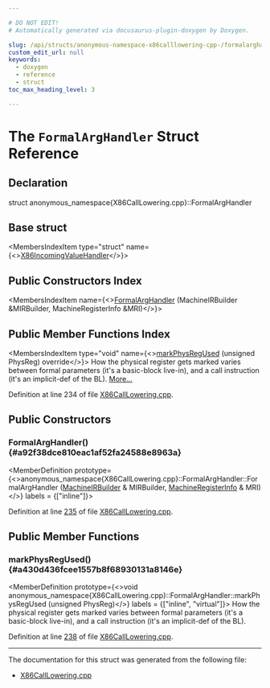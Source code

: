 ```yaml
---

# DO NOT EDIT!
# Automatically generated via docusaurus-plugin-doxygen by Doxygen.

slug: /api/structs/anonymous-namespace-x86calllowering-cpp-/formalarghandler
custom_edit_url: null
keywords:
  - doxygen
  - reference
  - struct
toc_max_heading_level: 3

---
```





# The `FormalArgHandler` Struct Reference

<DoxygenPage pluginConfig={pluginConfig}>



## Declaration

<CodeBlock>struct anonymous_namespace{X86CallLowering.cpp}::FormalArgHandler</CodeBlock>

## Base struct

<MembersIndex>

<MembersIndexItem
  type="struct"
  name={<><a href="/docs/api/structs/anonymous-namespace-x86calllowering-cpp-/x86incomingvaluehandler">X86IncomingValueHandler</a></>}>
</MembersIndexItem>

</MembersIndex>

## Public Constructors Index

<MembersIndex>

<MembersIndexItem
  name={<><a href="#a92f38dce810eac1af52fa24588e8963a">FormalArgHandler</a> (MachineIRBuilder &amp;MIRBuilder, MachineRegisterInfo &amp;MRI)</>}>
</MembersIndexItem>

</MembersIndex>

## Public Member Functions Index

<MembersIndex>

<MembersIndexItem
  type="void"
  name={<><a href="#a430d436fcee1557b8f68930131a8146e">markPhysRegUsed</a> (unsigned PhysReg) override</>}>
How the physical register gets marked varies between formal parameters (it&#39;s a basic-block live-in), and a call instruction (it&#39;s an implicit-def of the BL). <a href="#a430d436fcee1557b8f68930131a8146e">More...</a>
</MembersIndexItem>

</MembersIndex>


Definition at line 234 of file <a href="/docs/api/files/lib/lib/target/lib/target/x86/lib/target/x86/gisel/x86calllowering-cpp">X86CallLowering.cpp</a>.

<SectionDefinition>

## Public Constructors

### FormalArgHandler() {#a92f38dce810eac1af52fa24588e8963a}

<MemberDefinition
  prototype={<>anonymous&#95;namespace&#123;X86CallLowering.cpp&#125;::FormalArgHandler::FormalArgHandler (<a href="/docs/api/classes/llvm/machineirbuilder">MachineIRBuilder</a> &amp; MIRBuilder, <a href="/docs/api/classes/llvm/machineregisterinfo">MachineRegisterInfo</a> &amp; MRI)</>}
  labels = {["inline"]}>

Definition at line <a href="/docs/api/files/lib/lib/target/lib/target/x86/lib/target/x86/gisel/x86calllowering-cpp/#l00235">235</a> of file <a href="/docs/api/files/lib/lib/target/lib/target/x86/lib/target/x86/gisel/x86calllowering-cpp">X86CallLowering.cpp</a>.
</MemberDefinition>

</SectionDefinition>

<SectionDefinition>

## Public Member Functions

### markPhysRegUsed() {#a430d436fcee1557b8f68930131a8146e}

<MemberDefinition
  prototype={<>void anonymous&#95;namespace&#123;X86CallLowering.cpp&#125;::FormalArgHandler::markPhysRegUsed (unsigned PhysReg)</>}
  labels = {["inline", "virtual"]}>
How the physical register gets marked varies between formal parameters (it&#39;s a basic-block live-in), and a call instruction (it&#39;s an implicit-def of the BL).

Definition at line <a href="/docs/api/files/lib/lib/target/lib/target/x86/lib/target/x86/gisel/x86calllowering-cpp/#l00238">238</a> of file <a href="/docs/api/files/lib/lib/target/lib/target/x86/lib/target/x86/gisel/x86calllowering-cpp">X86CallLowering.cpp</a>.
</MemberDefinition>

</SectionDefinition>

<hr/>

The documentation for this struct was generated from the following file:

<ul>
<li><a href="/docs/api/files/lib/lib/target/lib/target/x86/lib/target/x86/gisel/x86calllowering-cpp">X86CallLowering.cpp</a></li>
</ul>

</DoxygenPage>
